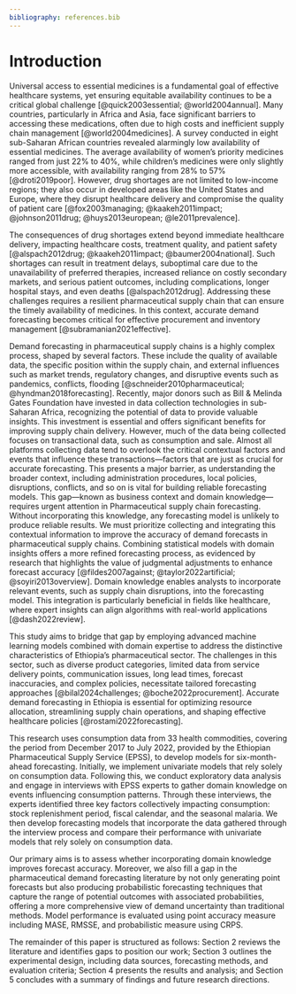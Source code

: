 ```yaml
---
bibliography: references.bib
---
```

# Introduction {#sec-intro}

Universal access to essential medicines is a fundamental goal of effective healthcare systems, yet ensuring equitable availability continues to be a critical global challenge [@quick2003essential; @world2004annual]. Many countries, particularly in Africa and Asia, face significant barriers to accessing these medications, often due to high costs and inefficient supply chain management [@world2004medicines]. A survey conducted in eight sub-Saharan African countries revealed alarmingly low availability of essential medicines. The average availability of women's priority medicines ranged from just 22% to 40%, while children's medicines were only slightly more accessible, with availability ranging from 28% to 57% [@droti2019poor]. However, drug shortages are not limited to low-income regions; they also occur in developed areas like the United States and Europe, where they disrupt healthcare delivery and compromise the quality of patient care [@fox2003managing; @kaakeh2011impact; @johnson2011drug; @huys2013european; @le2011prevalence].

The consequences of drug shortages extend beyond immediate healthcare delivery, impacting healthcare costs, treatment quality, and patient safety [@alspach2012drug; @kaakeh2011impact; @baumer2004national]. Such shortages can result in treatment delays, suboptimal care due to the unavailability of preferred therapies, increased reliance on costly secondary markets, and serious patient outcomes, including complications, longer hospital stays, and even deaths [@alspach2012drug]. Addressing these challenges requires a resilient pharmaceutical supply chain that can ensure the timely availability of medicines. In this context, accurate demand forecasting becomes critical for effective procurement and inventory management [@subramanian2021effective].

Demand forecasting in pharmaceutical supply chains is a highly complex process, shaped by several factors. These include the quality of available data, the specific position within the supply chain, and external influences such as market trends, regulatory changes, and disruptive events such as pandemics, conflicts, flooding [@schneider2010pharmaceutical; @hyndman2018forecasting]. Recently, major donors  such as Bill & Melinda Gates Foundation have invested in data collection technologies in sub-Saharan Africa, recognizing the potential of data to provide valuable insights. This investment is essential and offers significant benefits for improving supply chain delivery. However, much of the data being collected focuses on transactional data, such as consumption and sale. Almost all platforms collecting data tend to overlook the critical contextual factors and events that influence these transactions—factors that are just as crucial for accurate forecasting. This presents a major barrier, as understanding the broader context, including administration procedures, local policies, disruptions, conflicts, and so on is vital for building reliable forecasting models. This gap—known as business context and domain knowledge—requires urgent attention in Pharmaceutical supply chain forecasting. Without incorporating this knowledge, any forecasting model is unlikely to produce reliable results. We must prioritize collecting and integrating this contextual information to improve the accuracy of demand forecasts in pharmaceutical supply chains. Combining statistical models with domain insights offers a more refined forecasting process, as evidenced by research that highlights the value of judgmental adjustments to enhance forecast accuracy [@fildes2007against; @taylor2022artificial; @soyiri2013overview]. Domain knowledge enables analysts to incorporate relevant events, such as supply chain disruptions, into the forecasting model. This integration is particularly beneficial in fields like healthcare, where expert insights can align algorithms with real-world applications [@dash2022review].

This study aims to bridge that gap by employing advanced machine learning models combined with domain expertise to address the distinctive characteristics of Ethiopia’s pharmaceutical sector. The challenges in this sector, such as diverse product categories, limited data from service delivery points, communication issues, long lead times, forecast inaccuracies, and complex policies, necessitate tailored forecasting approaches [@bilal2024challenges; @boche2022procurement]. Accurate demand forecasting in Ethiopia is essential for optimizing resource allocation, streamlining supply chain operations, and shaping effective healthcare policies [@rostami2022forecasting].

This research uses consumption data from 33 health commodities, covering the period from December 2017 to July 2022, provided by the Ethiopian Pharmaceutical Supply Service (EPSS), to develop models for six-month-ahead forecasting. Initially, we implement univariate models that rely solely on consumption data. Following this, we conduct exploratory data analysis and engage in interviews with EPSS experts to gather domain knowledge on events influencing consumption patterns. Through these interviews, the experts identified three key factors collectively impacting consumption: stock replenishment period, fiscal calendar, and the seasonal malaria. We then develop forecasting models that incorporate the data gathered through the interview process and compare their performance with univariate models that rely solely on consumption data.

Our primary aims is to assess whether incorporating domain knowledge improves forecast accuracy. Moreover, we also fill a gap in the pharmaceutical demand forecasting literature by not only generating point forecasts but also producing probabilistic forecasting techniques that capture the range of potential outcomes with associated probabilities, offering a more comprehensive view of demand uncertainty than traditional methods. Model performance is evaluated using point accuracy measure including MASE, RMSSE, and probabilistic measure using CRPS.

The remainder of this paper is structured as follows: Section 2 reviews the literature and identifies gaps to position our work; Section 3 outlines the experimental design, including data sources, forecasting methods, and evaluation criteria; Section 4 presents the results and analysis; and Section 5 concludes with a summary of findings and future research directions.

